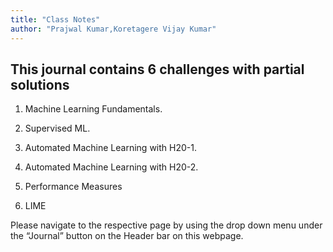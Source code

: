 ```yaml
---
title: "Class Notes"
author: "Prajwal Kumar,Koretagere Vijay Kumar"
---
```

## This journal contains 6 challenges with partial solutions

1. Machine Learning Fundamentals.

2. Supervised ML.

3. Automated Machine Learning with H20-1.

4. Automated Machine Learning with H20-2.

5. Performance Measures

6. LIME


Please navigate to the respective page by using the drop down menu under the "Journal" button on the Header bar on this webpage. 